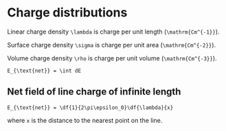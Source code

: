 Charge distributions
====================

Linear charge density `\lambda` is charge per unit length
(`\mathrm{Cm^{-1}}`).

Surface charge density `\sigma` is charge per unit area
(`\mathrm{Cm^{-2}}`).

Volume charge density `\rho` is charge per unit volume
(`\mathrm{Cm^{-3}}`).

```
E_{\text{net}} = \int dE
```

Net field of line charge of infinite length
-------------------------------------------

```
E_{\text{net}} = \df{1}{2\pi\epsilon_0}\df{\lambda}{x}
```

where `x` is the distance to the nearest point on the line.
